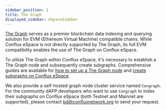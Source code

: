 ```yaml
---
sidebar_position: 2
title: The Graph
displayed_sidebar: eSpaceSidebar
---
```


[The Graph](https://thegraph.com/) serves as a premier blockchain data indexing and querying solution for EVM (Ethereum Virtual Machine) compatible chains. While Conflux eSpace is not directly supported by The Graph, its full EVM compatibility enables the use of The Graph on Conflux eSpace.

To utilize The Graph within Conflux eSpace, it's necessary to establish a The Graph node and subsequently create subgraphs. Comprehensive guides are available for [how to set up a The Graph node](./setup-graph-node.md) and [create subgraphs on Conflux eSpace](./create-subgraphs.md).

We also provide a self-hosted graph node cluster service named `Congraph`. For the community dAPP developers who want to use `Congraph` to index their subgraphs on Conflux eSpace (both Testnet and Mainnet are supported), please contact bd@confluxnetwork.org to send your request.